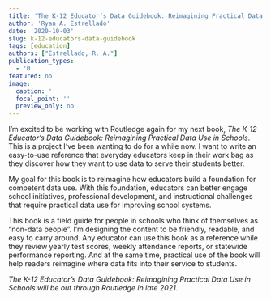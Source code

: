 ```yaml
---
title: 'The K-12 Educator’s Data Guidebook: Reimagining Practical Data Use in Schools (Available 2021)'
author: 'Ryan A. Estrellado'
date: '2020-10-03'
slug: k-12-educators-data-guidebook
tags: [education]
authors: ["Estrellado, R. A."]
publication_types:
  - '0'
featured: no
image:
  caption: ''
  focal_point: ''
  preview_only: no
---
```

I'm excited to be working with Routledge again for my next book, *The K-12 Educator's Data Guidebook: Reimagining Practical Data Use in Schools*. This is a project I've been wanting to do for a while now. I want to write an easy-to-use reference that everyday educators keep in their work bag as they discover how they want to use data to serve their students better. 

My goal for this book is to reimagine how educators build a foundation for competent data use. With this foundation, educators can better engage school initiatives, professional development, and instructional challenges that require practical data use for improving school systems. 

This book is a field guide for people in schools who think of themselves as “non-data people”. I’m designing the content to be friendly, readable, and easy to carry around. Any educator can use this book as a reference while they review yearly test scores, weekly attendance reports, or statewide performance reporting. And at the same time, practical use of the book will help readers reimagine where data fits into their service to students. 

*The K-12 Educator's Data Guidebook: Reimagining Practical Data Use in Schools will be out through Routledge in late 2021.*